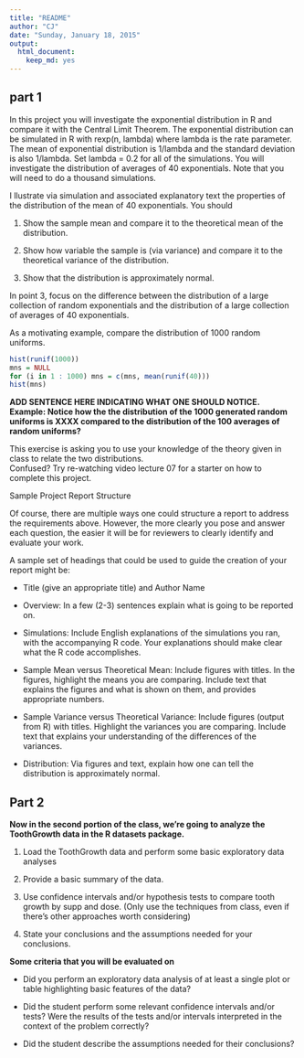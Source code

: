 ```yaml
---
title: "README"
author: "CJ"
date: "Sunday, January 18, 2015"
output:
  html_document:
    keep_md: yes
---
```


## part 1

In this project you will investigate the exponential distribution in R and compare it with the Central Limit Theorem. The exponential distribution can be simulated in R with rexp(n, lambda) where lambda is the rate parameter. The mean of exponential distribution is 1/lambda and the standard deviation is also 1/lambda. Set lambda = 0.2 for all of the simulations. You will investigate the distribution of averages of 40 exponentials. Note that you will need to do a thousand simulations.

I llustrate via simulation and associated explanatory text the properties of the distribution of the mean of 40 exponentials.  You should

1. Show the sample mean and compare it to the theoretical mean of the distribution.   

2. Show how variable the sample is (via variance) and compare it to the theoretical variance of the distribution.   


3. Show that the distribution is approximately normal.

In point 3, focus on the difference between the distribution of a large collection of random exponentials and the distribution of a large collection of averages of 40 exponentials. 

As a motivating example, compare the distribution of 1000 random uniforms.

```r
hist(runif(1000))
mns = NULL
for (i in 1 : 1000) mns = c(mns, mean(runif(40)))
hist(mns)

```



**ADD SENTENCE HERE INDICATING WHAT ONE SHOULD NOTICE. Example: Notice how the the distribution of the 1000 generated random uniforms is XXXX compared to the distribution of the 100 averages of random uniforms? **

This exercise is asking you to use your knowledge of the theory given in class to relate the two distributions.  
Confused?  Try re-watching video lecture 07 for a starter on how to complete this project.

Sample Project Report Structure

Of course, there are multiple ways one could structure a report to address the requirements above.  However, the more clearly you pose and answer each question, the easier it will be for reviewers to clearly identify and evaluate your work. 

A sample set of headings that could be used to guide the creation of your report might be:

- Title (give an appropriate title) and Author Name   

- Overview: In a few (2-3) sentences explain what is going to be reported on.   

- Simulations: Include English explanations of the simulations you ran, with the accompanying     R code. Your explanations should make clear what the R code accomplishes.   

- Sample Mean versus Theoretical Mean: Include figures with titles. In the figures, highlight the means you are comparing. Include text that explains the figures and what is shown on them, and provides appropriate numbers.  

- Sample Variance versus Theoretical Variance: Include figures (output from R) with titles. Highlight the variances you are comparing. Include text that explains your understanding of the differences of the variances.

- Distribution: Via figures and text, explain how one can tell the distribution is approximately normal.




## Part 2

**Now in the second portion of the class, we're going to analyze the ToothGrowth data in the R datasets package.** 

1. Load the ToothGrowth data and perform some basic exploratory data analyses 

2. Provide a basic summary of the data.

3. Use confidence intervals and/or hypothesis tests to compare tooth growth by supp and dose. (Only use the techniques from class, even if there's other approaches worth considering)

4. State your conclusions and the assumptions needed for your conclusions. 

**Some criteria that you will be evaluated on**

- Did you  perform an exploratory data analysis of at least a single plot or table highlighting basic features of the data?

- Did the student perform some relevant confidence intervals and/or tests?
Were the results of the tests and/or intervals interpreted in the context of the problem correctly? 

- Did the student describe the assumptions needed for their conclusions?
